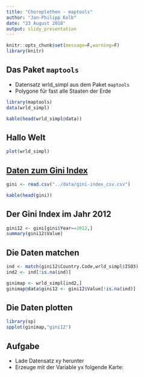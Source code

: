 ```yaml
---
title: "Choroplethen - maptools"
author: "Jan-Philipp Kolb"
date: "23 August 2018"
output: slidy_presentation
---
```


```r
knitr::opts_chunk$set(message=F,warning=F)
library(knitr)
```


## Das Paket `maptools`

- Datensatz wrld_simpl aus dem Paket `maptools`
- Polygone für fast alle Staaten der Erde

```r
library(maptools)
data(wrld_simpl)
```

```r
kable(head(wrld_simpl@data))
```

## Hallo Welt

```r
plot(wrld_simpl)
```


## [Daten zum Gini Index](https://datahub.io/core/gini-index#data)

```r
gini <- read.csv("../data/gini-index_csv.csv")
```

```r
kable(head(gini))
```

## Der Gini Index im Jahr 2012

```r
gini12 <- gini[gini$Year==2012,]
summary(gini12$Value)
```

## Die Daten matchen

```r
ind <- match(gini12$Country.Code,wrld_simpl$ISO3)
ind2 <- ind[!is.na(ind)]
```

```r
ginimap <- wrld_simpl[ind2,]
ginimap@data$gini12 <- gini12$Value[!is.na(ind)]
```

## Die Daten plotten

```r
library(sp)
spplot(ginimap,"gini12")
```

## Aufgabe

- Lade Datensatz xy herunter
- Erzeuge mit der Variable yx folgende Karte: